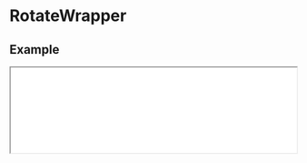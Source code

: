 
# RotateWrapper

## Example

<iframe
  src="/examples/rotate-wrapper"
  height={650}
  width="100%"
  className="mt-6 mb-6 rounded-xl border border-slate-200"
/>

<Cards>
  <Card
    className="border border-slate-100 transition-all duration-400 bg-slate-50 overflow-hidden hover:shadow-md"
    title={
      <div className="flex items-center gap-4 justify-center w-full text-slate-700">
        <Icon icon="cib:codesandbox" className="text-2xl" />
        <div>View on CodeSandbox</div>
      </div>
    }
    target="_blank"
    href="https://codesandbox.io/s/scrollery-rotate-demo-7qrznp"
  />
</Cards>

<Tabs items={["index.tsx", "styles.css"]}>
  <Tab>

```javascript filename="index.tsx" copy
import { RotateWrapper } from "@nguyend-nam/scrollery-ts";
import "./styles.css";

export default function RotateWrapperDemo() {
  return (
    <div className="layout">
      <h1 className="heading">
        <code>RotateWrapper</code>
      </h1>

      <RotateWrapper
        className="item-wrapper"
        bottomLayer={<span>Animate on Scroll</span>}
        bottomLayerClassName="bottom-layer"
        itemStyle={{ height: 200, width: 200 }}
      >
        <div className="item item-1" />
        <div className="item item-2" />
        <div className="item item-3" />
        <div className="item item-4" />
      </RotateWrapper>
    </div>
  );
}
```

  </Tab>
  <Tab>

```css filename="styles.css" copy
.layout {
  padding: 32px;
}

.heading {
  color: #018383;
  margin-bottom: 300px;
}

.message {
  text-align: center;
  color: #0dbba5;
}

.bottom-layer {
  font-size: 70px;
  color: #018383;
  font-weight: 700;
  height: 200px !important;
}

@media (max-width: 600px) {
  .bottom-layer {
    font-size: 30px;
  }
}

.item-wrapper {
  width: 100%;
  display: flex;
  flex-direction: column;
  gap: 800px;
  align-items: center;
  justify-content: center;
  margin-bottom: 800px;
}

.item {
  border-radius: 16px;
  height: 200px;
  aspect-ratio: 1/1;
}

.item-4 {
  background-color: #03fba2;
}

.item-3 {
  background-color: #0dbba5;
}

.item-2 {
  background-color: #02a8a8;
}

.item-1 {
  background-color: #018383;
}
```

  </Tab>
</Tabs>

## API

| Name                     | Type            | Default         | Description                                                                                   | Required |
| ------------------------ | --------------- | --------------- | --------------------------------------------------------------------------------------------- | -------- |
| **children**             | `ReactNode`     |                 | The contents you want to animate on scroll                                                    | &check;  |
| **style**                | `CSSProperties` |                 | The styles you want to apply to the wrapper                                                   |          |
| **className**            | `string`        |                 | The classes you want to apply to the wrapper                                                  |          |
| **itemStyle**            | `CSSProperties` |                 | The styles you want to apply to each item                                                     |          |
| **itemClassName**        | `string`        |                 | The classes you want to apply to each item                                                    |          |
| **triggerOn**            | `"in" \| "out"` | `"in"`          | The prop to specify if the animation is triggered when the contents go in or out the viewport |          |
| **isSticky**             | `boolean`       | `true`          | If `true`, then the contents stay inside the viewport when animating                          |          |
| **threshold**            | `number`        | 1/3 view height | the threshold where the animation is triggered                                                |          |
| **bottomLayer**          | `ReactNode`     |                 | The bottom layer behind the contents                                                          |          |
| **bottomLayerStyle**     | `CSSProperties` |                 | The styles you want to apply to the bottom layer                                              |          |
| **bottomLayerClassName** | `string`        |                 | The classes you want to apply to the bottom layer                                             |          |
